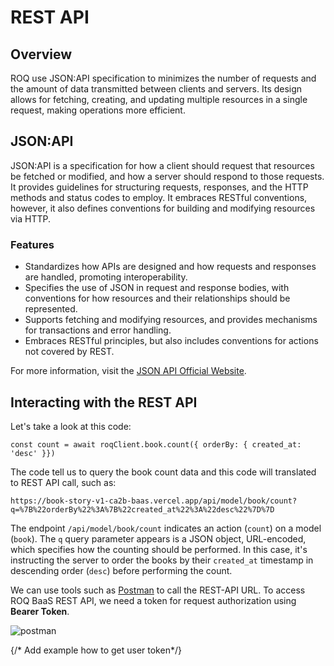 # REST API

## Overview

ROQ use JSON:API specification to minimizes the number of requests and the amount of data transmitted between clients and servers. Its design allows for fetching, creating, and updating multiple resources in a single request, making operations more efficient.

## JSON:API

JSON:API is a specification for how a client should request that resources be fetched or modified, and how a server should respond to those requests. It provides guidelines for structuring requests, responses, and the HTTP methods and status codes to employ. It embraces RESTful conventions, however, it also defines conventions for building and modifying resources via HTTP.

### Features

- Standardizes how APIs are designed and how requests and responses are handled, promoting interoperability.
- Specifies the use of JSON in request and response bodies, with conventions for how resources and their relationships should be represented.
- Supports fetching and modifying resources, and provides mechanisms for transactions and error handling.
- Embraces RESTful principles, but also includes conventions for actions not covered by REST.

For more information, visit the [JSON API Official Website](https://jsonapi.org/).

## Interacting with the REST API

Let's take a look at this code:

```tsx
const count = await roqClient.book.count({ orderBy: { created_at: 'desc' }})
```

The code tell us to query the book count data and this code will translated to REST API call, such as:

```shell
https://book-story-v1-ca2b-baas.vercel.app/api/model/book/count?q=%7B%22orderBy%22%3A%7B%22created_at%22%3A%22desc%22%7D%7D
```

The endpoint `/api/model/book/count` indicates an action (`count`) on a model (`book`). The `q` query parameter appears is a JSON object, URL-encoded, which specifies how the counting should be performed. In this case, it's instructing the server to order the books by their `created_at` timestamp in descending order (`desc`) before performing the count.

We can use tools such as [Postman](https://www.postman.com/) to call the REST-API URL. To access ROQ BaaS REST API, we need a token for request authorization using **Bearer Token**.


![postman](/screenshots/postman-roq-baas-query.png)


{/* Add example how to get user token*/}